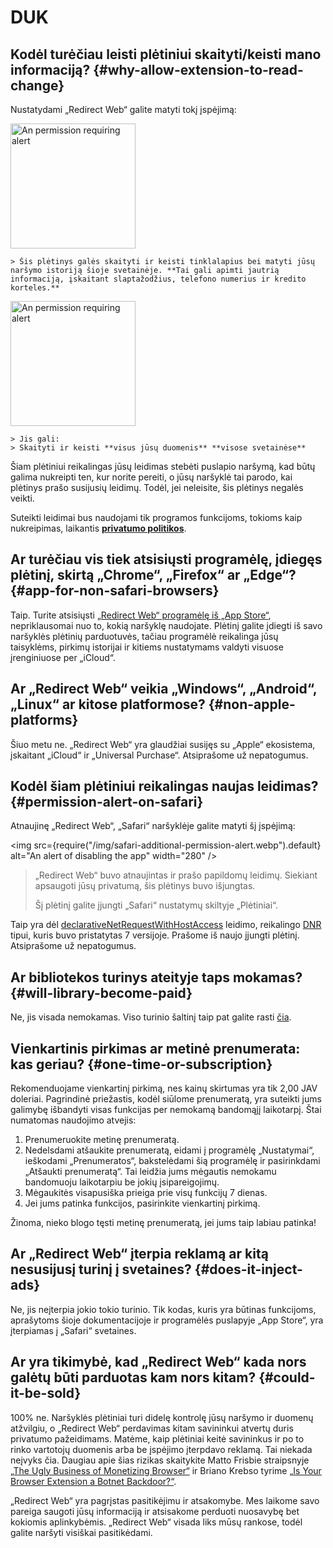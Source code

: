 
# DUK

## Kodėl turėčiau leisti plėtiniui skaityti/keisti mano informaciją? {#why-allow-extension-to-read-change}

Nustatydami „Redirect Web“ galite matyti tokį įspėjimą:

<IfBrowserStore stores='appStore'>
    <Image src={PermissionAlertSafari} alt="An permission requiring alert" width="200" margin="0 0 16px 0" hasShadow />

    > Šis plėtinys galės skaityti ir keisti tinklalapius bei matyti jūsų naršymo istoriją šioje svetainėje. **Tai gali apimti jautrią informaciją, įskaitant slaptažodžius, telefono numerius ir kredito korteles.**
</IfBrowserStore>

<IfBrowserStore stores='appStore' includes={false}>
    <Image src={PermissionAlertChrome} alt="An permission requiring alert" height="200" hasRoundedCorners hasShadow margin="0 0 16px 0" />

    > Jis gali:  
    > Skaityti ir keisti **visus jūsų duomenis** **visose svetainėse**
</IfBrowserStore>

Šiam plėtiniui reikalingas jūsų leidimas stebėti puslapio naršymą, kad būtų galima nukreipti ten, kur norite pereiti, o jūsų naršyklė tai parodo, kai plėtinys prašo susijusių leidimų. Todėl, jei neleisite, šis plėtinys negalės veikti.

Suteikti leidimai bus naudojami tik programos funkcijoms, tokioms kaip nukreipimas, laikantis **[privatumo politikos](./privacy-policy)**.

## Ar turėčiau vis tiek atsisiųsti programėlę, įdiegęs plėtinį, skirtą „Chrome“, „Firefox“ ar „Edge“? {#app-for-non-safari-browsers}

Taip. Turite atsisiųsti [„Redirect Web“ programėlę iš „App Store“](https://apps.apple.com/app/id1571283503), nepriklausomai nuo to, kokią naršyklę naudojate. Plėtinį galite įdiegti iš savo naršyklės plėtinių parduotuvės, tačiau programėlė reikalinga jūsų taisyklėms, pirkimų istorijai ir kitiems nustatymams valdyti visuose įrenginiuose per „iCloud“.

## Ar „Redirect Web“ veikia „Windows“, „Android“, „Linux“ ar kitose platformose? {#non-apple-platforms}

Šiuo metu ne. „Redirect Web“ yra glaudžiai susijęs su „Apple“ ekosistema, įskaitant „iCloud“ ir „Universal Purchase“. Atsiprašome už nepatogumus.

## Kodėl šiam plėtiniui reikalingas naujas leidimas? {#permission-alert-on-safari}

Atnaujinę „Redirect Web“, „Safari“ naršyklėje galite matyti šį įspėjimą:

<img src={require("/img/safari-additional-permission-alert.webp").default} alt="An alert of disabling the app" width="280" />

> „Redirect Web“ buvo atnaujintas ir prašo papildomų leidimų. Siekiant apsaugoti jūsų privatumą, šis plėtinys buvo išjungtas.
>
> Šį plėtinį galite įjungti „Safari“ nustatymų skiltyje „Plėtiniai“.

Taip yra dėl [declarativeNetRequestWithHostAccess](https://developer.apple.com/documentation/safariservices/safari_web_extensions/blocking_content_with_your_safari_web_extension) leidimo, reikalingo [DNR](./rule-settings#type) tipui, kuris buvo pristatytas 7 versijoje. Prašome iš naujo įjungti plėtinį. Atsiprašome už nepatogumus.

## Ar bibliotekos turinys ateityje taps mokamas? {#will-library-become-paid}

Ne, jis visada nemokamas. Viso turinio šaltinį taip pat galite rasti [čia](https://github.com/mshibanami/redirect-web/tree/main/library).

## Vienkartinis pirkimas ar metinė prenumerata: kas geriau? {#one-time-or-subscription}

Rekomenduojame vienkartinį pirkimą, nes kainų skirtumas yra tik 2,00 JAV doleriai.
Pagrindinė priežastis, kodėl siūlome prenumeratą, yra suteikti jums galimybę išbandyti visas funkcijas per nemokamą bandomąjį laikotarpį. Štai numatomas naudojimo atvejis:

1. Prenumeruokite metinę prenumeratą.
2. Nedelsdami atšaukite prenumeratą, eidami į programėlę „Nustatymai“, ieškodami „Prenumeratos“, bakstelėdami šią programėlę ir pasirinkdami „Atšaukti prenumeratą“. Tai leidžia jums mėgautis nemokamu bandomuoju laikotarpiu be jokių įsipareigojimų.
3. Mėgaukitės visapusiška prieiga prie visų funkcijų 7 dienas.
4. Jei jums patinka funkcijos, pasirinkite vienkartinį pirkimą.

Žinoma, nieko blogo tęsti metinę prenumeratą, jei jums taip labiau patinka!

## Ar „Redirect Web“ įterpia reklamą ar kitą nesusijusį turinį į svetaines? {#does-it-inject-ads}

Ne, jis neįterpia jokio tokio turinio. Tik kodas, kuris yra būtinas funkcijoms, aprašytoms šioje dokumentacijoje ir programėlės puslapyje „App Store“, yra įterpiamas į „Safari“ svetaines.

## Ar yra tikimybė, kad „Redirect Web“ kada nors galėtų būti parduotas kam nors kitam? {#could-it-be-sold}

100% ne. Naršyklės plėtiniai turi didelę kontrolę jūsų naršymo ir duomenų atžvilgiu, o „Redirect Web“ perdavimas kitam savininkui atvertų duris privatumo pažeidimams. Matėme, kaip plėtiniai keitė savininkus ir po to rinko vartotojų duomenis arba be įspėjimo įterpdavo reklamą. Tai niekada neįvyks čia. Daugiau apie šias rizikas skaitykite Matto Frisbie straipsnyje [„The Ugly Business of Monetizing Browser“](https://mattfrisbie.substack.com/p/the-ugly-business-of-monetizing-browser) ir Briano Krebso tyrime [„Is Your Browser Extension a Botnet Backdoor?“](https://krebsonsecurity.com/2021/03/is-your-browser-extension-a-botnet-backdoor/).

„Redirect Web“ yra pagrįstas pasitikėjimu ir atsakomybe. Mes laikome savo pareiga saugoti jūsų informaciją ir atsisakome perduoti nuosavybę bet kokiomis aplinkybėmis. „Redirect Web“ visada liks mūsų rankose, todėl galite naršyti visiškai pasitikėdami.
